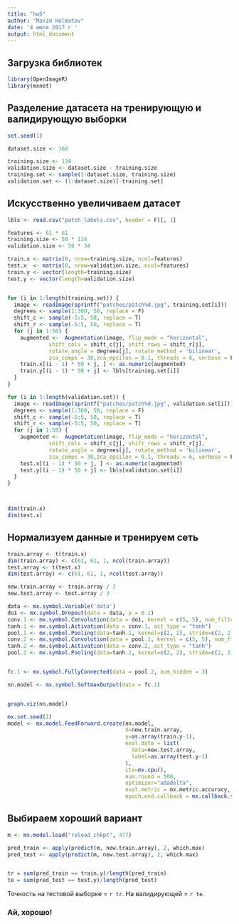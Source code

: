 ```yaml
---
title: "hw5"
author: "Maxim Holmatov"
date: '4 июля 2017 г '
output: html_document
---
```


## Загрузка библиотек
```r
library(OpenImageR)
library(mxnet)
```


## Разделение датасета на тренирующую и валидирующую выборки

```r
set.seed(1)

dataset.size <- 168

training.size <- 134
validation.size <- dataset.size - training.size
training.set <- sample(1:dataset.size, training.size)
validation.set <- (1:dataset.size)[-training.set]

```

## Искусственно увеличиваем датасет 

```r
lbls <- read.csv("patch_labels.csv", header = F)[, 1]

features <- 61 * 61
training.size <- 50 * 134
validation.size <- 50 * 34

train.x <- matrix(0, nrow=training.size, ncol=features)
test.x  <- matrix(0, nrow=validation.size, ncol=features)
train.y <- vector(length=training.size)
test.y <- vector(length=validation.size)


for (i in 1:length(training.set)) {
  image <- readImage(sprintf("patches/patch%d.jpg", training.set[i]))
  degrees <- sample(1:360, 50, replace = F)
  shift_c <- sample(-5:5, 50, replace = T)
  shift_r <- sample(-5:5, 50, replace = T)
  for (j in 1:50) {
    augmented <-  Augmentation(image, flip_mode = "horizontal",
             shift_cols = shift_c[j], shift_rows = shift_r[j],
             rotate_angle = degrees[j], rotate_method = 'bilinear', 
             zca_comps = 30,zca_epsilon = 0.1, threads = 6, verbose = F)
    train.x[(i - 1) * 50 + j, ] <- as.numeric(augmented)
    train.y[(i - 1) * 50 + j] <- lbls[training.set[i]]
  }
}

for (i in 1:length(validation.set)) {
  image <- readImage(sprintf("patches/patch%d.jpg", validation.set[i]))
  degrees <- sample(1:360, 50, replace = F)
  shift_c <- sample(-5:5, 50, replace = T)
  shift_r <- sample(-5:5, 50, replace = T)
  for (j in 1:50) {
    augmented <-  Augmentation(image, flip_mode = "horizontal",
             shift_cols = shift_c[j], shift_rows = shift_r[j],
             rotate_angle = degrees[j], rotate_method = 'bilinear', 
             zca_comps = 30,zca_epsilon = 0.1, threads = 6, verbose = F)
    test.x[(i - 1) * 50 + j, ] <- as.numeric(augmented)
    test.y[(i - 1) * 50 + j] <- lbls[validation.set[i]]
  }
}



dim(train.x)
dim(test.x)


```



## Нормализуем данные и тренируем сеть 

```r

train.array <- t(train.x)
dim(train.array) <- c(61, 61, 1, ncol(train.array))
test.array <- t(test.x)
dim(test.array) <- c(61, 61, 1, ncol(test.array))

new.train.array <- train.array / 3
new.test.array <- test.array / 3

data <- mx.symbol.Variable('data')
do1 <- mx.symbol.Dropout(data = data, p = 0.1)
conv.1 <- mx.symbol.Convolution(data = do1, kernel = c(5, 5), num_filter = 10)
tanh.1 <- mx.symbol.Activation(data = conv.1, act_type = "tanh")
pool.1 <- mx.symbol.Pooling(data=tanh.1, kernel=c(2, 2), stride=c(2, 2), pool.type="max")
conv.2 <- mx.symbol.Convolution(data = pool.1, kernel = c(5, 5), num_filter = 10)
tanh.2 <- mx.symbol.Activation(data = conv.2, act_type = "tanh")
pool.2 <- mx.symbol.Pooling(data=tanh.2, kernel=c(2, 2), stride=c(2, 2), pool.type="max")


fc.1 <- mx.symbol.FullyConnected(data = pool.2, num_hidden = 3)

nn.model <- mx.symbol.SoftmaxOutput(data = fc.1)


graph.viz(nn.model)

```

```r

mx.set.seed(1)
model <- mx.model.FeedForward.create(nn.model,
                                     X=new.train.array,
                                     y=as.array(train.y-1),
                                     eval.data = list(
                                       data=new.test.array,
                                       label=as.array(test.y-1)
                                     ),
                                     ctx=mx.cpu(),
                                     num.round = 500,
                                     optimizer="adadelta",
                                     eval.metric = mx.metric.accuracy,
                                     epoch.end.callback = mx.callback.save.checkpoint("reload_chkpt"))

```


## Выбираем хороший вариант

```r
m <- mx.model.load("reload_chkpt", 477)

pred_train <- apply(predict(m, new.train.array), 2, which.max)
pred_test <- apply(predict(m, new.test.array), 2, which.max)


tr = sum(pred_train == train.y)/length(pred_train)
te = sum(pred_test == test.y)/length(pred_test)
```

Точность на тестовой выборке = `r tr`. На валидирующей = `r te`.

### Ай, хорошо!
